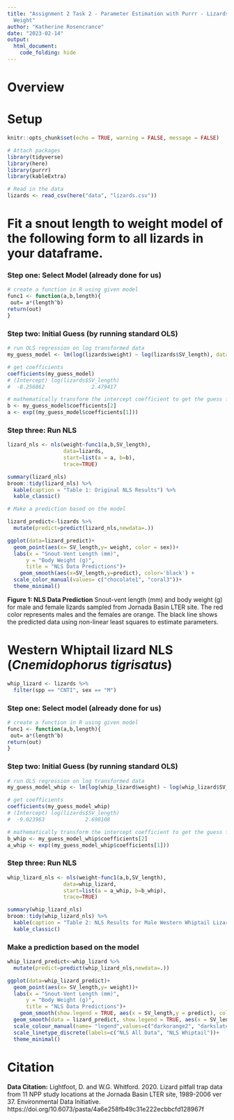 ```yaml
---
title: "Assignment 2 Task 2 - Parameter Estimation with Purrr - Lizards Length to
  Weight"
author: "Katherine Rosencrance"
date: "2023-02-14"
output:
  html_document: 
    code_folding: hide
---
```

# Overview

# Setup
```r
knitr::opts_chunk$set(echo = TRUE, warning = FALSE, message = FALSE)

# Attach packages
library(tidyverse)
library(here)
library(purrr)
library(kableExtra)


```

```r
# Read in the data
lizards <- read_csv(here("data", "lizards.csv"))
```

# Fit a snout length to weight model of the following form to all lizards in your dataframe.
\begin{equation}
\hat{W}=a(SVL)^b
\end{equation}

### Step one: Select Model (already done for us)
```r
# create a function in R using given model
func1 <- function(a,b,length){
 out= a*(length^b)
return(out)
}
```

### Step two: Initial Guess (by running standard OLS)
```r
# run OLS regression on log transformed data
my_guess_model <- lm(log(lizards$weight) ~ log(lizards$SV_length), data = lizards)

# get coefficients
coefficients(my_guess_model)
# (Intercept) log(lizards$SV_length) 
#  -8.256862               2.479417

# mathematically transform the intercept coefficient to get the guess for parameter a
b <- my_guess_model$coefficients[2]
a <- exp((my_guess_model$coefficients[1]))
```

### Step three: Run NLS
```r
lizard_nls <- nls(weight~func1(a,b,SV_length),
                  data=lizards,
                  start=list(a = a, b=b),
                  trace=TRUE)

summary(lizard_nls)
broom::tidy(lizard_nls) %>% 
  kable(caption = "Table 1: Original NLS Results") %>% 
  kable_classic()
```
```r
# Make a prediction based on the model

lizard_predict<-lizards %>% 
  mutate(predict=predict(lizard_nls,newdata=.))

ggplot(data=lizard_predict)+
  geom_point(aes(x= SV_length,y= weight, color = sex))+
  labs(x = "Snout-Vent Length (mm)",
      y = "Body Weight (g)",
      title = "NLS Data Predictions")+
    geom_smooth(aes(x=SV_length,y=predict), color='black') +
  scale_color_manual(values= c("chocolate1", "coral3"))+
  theme_minimal()
```
**Figure 1: NLS Data Prediction** Snout-vent length (mm) and body weight (g) for male and female lizards sampled from Jornada Basin LTER site. The red color represents males and the females are orange. The black line shows the predicted data using non-linear least squares to estimate parameters. 

# Western Whiptail lizard NLS (*Cnemidophorus tigrisatus*)
```r
whip_lizard <- lizards %>% 
  filter(spp == "CNTI", sex == "M")
```

### Step one: Select model (already done for us)
```r
# create a function in R using given model
func1 <- function(a,b,length){
 out= a*(length^b)
return(out)
}
```

### Step two: Initial Guess (by running standard OLS)
```r
# run OLS regression on log transformed data
my_guess_model_whip <- lm(log(whip_lizard$weight) ~ log(whip_lizard$SV_length), data = whip_lizard)

# get coefficients
coefficients(my_guess_model_whip)
# (Intercept) log(lizards$SV_length) 
#  -9.023963             2.698108

# mathematically transform the intercept coefficient to get the guess for parameter a
b_whip <- my_guess_model_whip$coefficients[2]
a_whip <- exp((my_guess_model_whip$coefficients[1]))
```

### Step three: Run NLS
```r
whip_lizard_nls <- nls(weight~func1(a,b,SV_length),
                  data=whip_lizard,
                  start=list(a = a_whip, b=b_whip),
                  trace=TRUE)

summary(whip_lizard_nls)
broom::tidy(whip_lizard_nls) %>% 
  kable(caption = "Table 2: NLS Results for Male Western Whiptail Lizard Subset") %>% 
  kable_classic()
```
### Make a prediction based on the model
```r
whip_lizard_predict<-whip_lizard %>% 
  mutate(predict=predict(whip_lizard_nls,newdata=.))

ggplot(data=whip_lizard_predict)+
  geom_point(aes(x= SV_length,y= weight))+
  labs(x = "Snout-Vent Length (mm)",
      y = "Body Weight (g)",
      title = "NLS Data Predictions")+
    geom_smooth(show.legend = TRUE, aes(x = SV_length,y = predict), color = "darkorange2") +
  geom_smooth(data = lizard_predict, show.legend = TRUE, aes(x = SV_length, y = predict), color = "darkslategray") +
  scale_colour_manual(name= "legend",values=c("darkorange2", "darkslategray")) +
  scale_linetype_discrete(labels=c("NLS All Data", "NLS Whiptail"))+
  theme_minimal()
```

# Citation

**Data Citation:** Lightfoot, D. and W.G. Whitford. 2020. Lizard pitfall trap data from 11 NPP study locations at the Jornada Basin LTER site, 1989-2006 ver 37. Environmental Data Initiative. https://doi.org/10.6073/pasta/4a6e258fb49c31e222ecbbcfd128967f